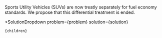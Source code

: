 

Sports Utility Vehicles (SUVs) are now treatly separately for fuel economy standards. We propose that this differential treatment is ended.

  <SolutionDropdown 
    problem={problem} 
    solution={solution}
  >
    {children}
  </SolutionDropdown>